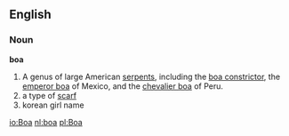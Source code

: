 ==English==
===Noun===
'''boa'''

#A genus of large American [[serpent]]s, including the [[boa constrictor]], the [[emperor boa]] of Mexico, and the [[chevalier boa]] of Peru.
# a type of [[scarf]]
# korean girl name

[[io:Boa]]
[[nl:boa]]
[[pl:Boa]]